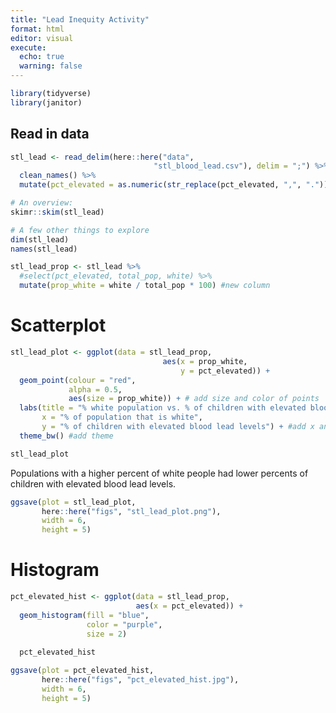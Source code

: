 ```yaml
---
title: "Lead Inequity Activity"
format: html
editor: visual
execute: 
  echo: true
  warning: false
---
```


```r
library(tidyverse)
library(janitor)
```

## Read in data

```r
stl_lead <- read_delim(here::here("data", 
                                "stl_blood_lead.csv"), delim = ";") %>%
  clean_names() %>%
  mutate(pct_elevated = as.numeric(str_replace(pct_elevated, ",", ".")))
```

```r
# An overview:
skimr::skim(stl_lead)

# A few other things to explore
dim(stl_lead)
names(stl_lead)
```

```r
stl_lead_prop <- stl_lead %>%
  #select(pct_elevated, total_pop, white) %>% 
  mutate(prop_white = white / total_pop * 100) #new column
```

# Scatterplot

```r
stl_lead_plot <- ggplot(data = stl_lead_prop, 
                                  aes(x = prop_white, 
                                      y = pct_elevated)) +
  geom_point(colour = "red", 
             alpha = 0.5,
             aes(size = prop_white)) + # add size and color of points
  labs(title = "% white population vs. % of children with elevated blood lead levels, 2015", 
       x = "% of population that is white", 
       y = "% of children with elevated blood lead levels") + #add x and y labels and title
  theme_bw() #add theme

stl_lead_plot
```

Populations with a higher percent of white people had lower percents of children with elevated blood lead levels.

```r
ggsave(plot = stl_lead_plot,
       here::here("figs", "stl_lead_plot.png"),
       width = 6,
       height = 5)
```

# Histogram

```r
pct_elevated_hist <- ggplot(data = stl_lead_prop,
                            aes(x = pct_elevated)) +
  geom_histogram(fill = "blue", 
                 color = "purple",
                 size = 2)
  
  pct_elevated_hist
```

```r
ggsave(plot = pct_elevated_hist,
       here::here("figs", "pct_elevated_hist.jpg"),
       width = 6,
       height = 5)
```
